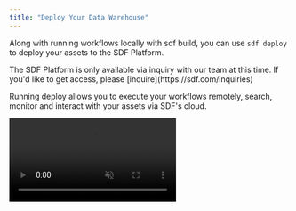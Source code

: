 ```yaml
---
title: "Deploy Your Data Warehouse"
---
```


Along with running workflows locally with sdf build, you can use `sdf deploy` to deploy your assets to the SDF Platform.

<Note>
The SDF Platform is only available via inquiry with our team at this time. If you'd like to get access, please [inquire](https://sdf.com/inquiries)
</Note>

Running deploy allows you to execute your workflows remotely, search, monitor and interact with your assets via SDF's cloud.

<video autoPlay muted src="https://cdn.sdf.com/vid/lineage-vid.mov" />

## What is Deploy?

SDF Deploy is just like running `sdf compile`, but with the intention of deploying your assets to the SDF Platform.

<Info>
Before you can deploy your assets to the SDF Platform, you'll need to authenticate with the platform. Follow our guide on [authentication](/guide/authentication) to get started.
</Info>

## Deploying Your Workspace

Deploying your workspace is easy. All of the flags associated with the [sdf compile](/reference/sdf-cli#sdf-compile) also work with deploy, but deploy has a few extra functionalities and tweaks to watch out for. Let's take a look at the following example:

> First, we'll [authenticate with platform](/guide/authentication).
```shell
sdf auth login
```

> Next, let's create a sample project with the sample `deploy_sample`
```shell
sdf new deploy_sample
```

> Next, let's take a look at the workspace.sdf.yml file
```yaml
workspace:
  name: hello
  edition: "1.1"
  includes:
     - path: src/
```
> You'll notice that `name` is required. The `name` field is the name of your workspace.

> Now, let's deploy our assets to the SDF Platform
```shell
sdf deploy
```
